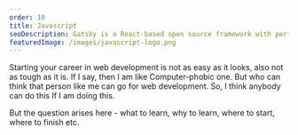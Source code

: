 ```yaml
---
order: 10
title: Javascript
seoDescription: Gatsby is a React-based open source framework with performance, scalability and security built-in. Collaborate, build and deploy 1000x faster with Gatsby.
featuredImage: /images/javascript-logo.png
---
```


Starting your career in web development is not as easy as it looks, also not as tough as it is. If I say, then I am like Computer-phobic one. But who can think that person like me can go for web development. So, I think anybody can do this If I am doing this.

But the question arises here - what to learn, why to learn, where to start, where to finish etc.
